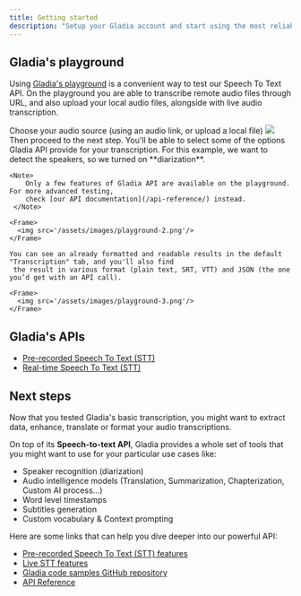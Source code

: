 ```yaml
---
title: Getting started
description: "Setup your Gladia account and start using the most reliable state-of-the-art Speech To Text API"
---
```



<SetupAccount />


## Gladia's playground

Using [Gladia's playground](https://app.gladia.io/playground/1) is a convenient way to test our Speech To Text API. On the playground
you are able to transcribe remote audio files through URL, and also upload your local audio files, alongside with live 
audio transcription.

<Steps>
  <Step title="Select your audio source">
    Choose your audio source (using an audio link, or upload a local file)
    <Frame>
      <img src='/assets/images/playground-1.png'/>
    </Frame>
    Then proceed to the next step.
  </Step>
  <Step title="Select features">
    You'll be able to select <Tooltip tip="If you want to see a complete list of the features Gladia's API provide check the Features section">some of 
    the options</Tooltip> Gladia API provide for your transcription.
    For this example, we want to detect the speakers, so we turned on **diarization**.

    <Note>
        Only a few features of Gladia API are available on the playground. For more advanced testing,
        check [our API documentation](/api-reference/) instead. 
     </Note>

    <Frame>
      <img src='/assets/images/playground-2.png'/>
    </Frame>
  </Step>
  <Step title="Transcribe">

    You can see an already formatted and readable results in the default "Transcription" tab, and you'll also find
     the result in various format (plain text, SRT, VTT) and JSON (the one you’d get with an API call).

    <Frame>
      <img src='/assets/images/playground-3.png'/>
    </Frame>
  </Step>
</Steps>


## Gladia's APIs 

- [Pre-recorded Speech To Text (STT)](/chapters/pre-recorded-stt/getting-started)
- [Real-time Speech To Text (STT)](/chapters/live-stt/getting-started)


## Next steps

Now that you tested Gladia's basic transcription, you might want to extract data, enhance, translate or format your audio
transcriptions.

On top of its **Speech-to-text API**, Gladia provides a whole set of tools that you might want
to use for your particular use cases like:

- Speaker recognition (diarization)
- Audio intelligence models (Translation, Summarization, Chapterization, Custom AI process...)
- Word level timestamps
- Subtitles generation
- Custom vocabulary & Context prompting


Here are some links that can help you dive deeper into our powerful API:

- [Pre-recorded Speech To Text (STT) features](/chapters/pre-recorded-stt/features)
- [Live STT features](/chapters/live-stt/features)
- [Gladia code samples GitHub repository](https://github.com/gladiaio/gladia-samples)
- [API Reference](/api-reference/)
